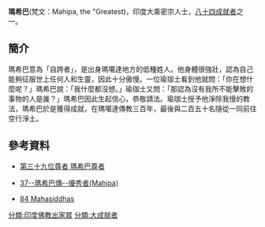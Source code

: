 '''瑪希巴'''(梵文：Mahipa, the "Greatest)，印度大乘密宗人士，[[八十四大成就者|八十四成就者]]之一。
==簡介==
瑪希巴意為「自誇者」，是出身瑪噶達地方的低種姓人。他身體很強壯，認為自己能夠征服世上任何人和生靈，因此十分傲慢。一位瑜珈士看到他就問：「你在想什麼呢？」瑪希巴說：「我什麼都沒想。」瑜珈士又問：「那認為沒有我所不能擊敗的事物的人是誰？」瑪希巴因此生起信心，恭敬請法。瑜珈士授予他淨除我慢的教法，瑪希巴於是獲得成就，在瑪噶達傳教三百年，最後與二百五十名隨從一同前往空行淨土。

==參考資料==
{{reflist}}
*[http://www.lopon.org.tw/teachings/page2_1.aspx?cid=100&lid=101&id=4693 第三十九位尊者 瑪希巴尊者] {{Wayback|url=http://www.lopon.org.tw/teachings/page2_1.aspx?cid=100&lid=101&id=4693 |date=20201027063732 }}

*[https://web.archive.org/web/20140903135346/http://www.karmapa-news.com/page3_8_37.php 37--瑪希巴傳--優秀者(Mahipa)]

*[http://www.tsemrinpoche.com/tsem-tulku-rinpoche/buddhas-dharma/vajradhara-and-84-mahasiddhas.html 84 Mahasiddhas] {{Wayback|url=http://www.tsemrinpoche.com/tsem-tulku-rinpoche/buddhas-dharma/vajradhara-and-84-mahasiddhas.html |date=20140905044317 }}
{{84Buddhist}}
[[分類:印度佛教出家眾|分類:印度佛教出家眾]]
[[分類:大成就者|分類:大成就者]]